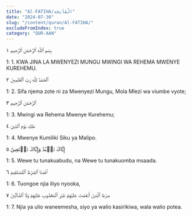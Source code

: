 ```yaml
---
title: "Al-FATIHA/الْفَأتِحَة"
date: "2024-07-30"
slug: "/content/quran/Al-FATIHA/"
excludeFromIndex: true
category: "QUR-AAN"
---
```


 بِسۡمِ ٱللَّهِ ٱلرَّحۡمَٰنِ ٱلرَّحِيمِ ١ 

1: 1. KWA JINA LA MWENYEZI MUNGU MWINGI WA REHEMA MWENYE KUREHEMU.

ٱلۡحَمۡدُ لِلَّهِ رَبِّ ٱلۡعَٰلَمِينَ ٢ 

1: 2. Sifa njema zote ni za Mwenyezi Mungu, Mola Mlezi wa viumbe vyote; 

ٱلرَّحۡمَٰنِ ٱلرَّحِيمِ ٣ 

1: 3. Mwingi wa Rehema Mwenye Kurehemu; 

مَٰلِكِ يَوۡمِ ٱلدِّينِ ٤ 

1: 4. Mwenye Kumiliki Siku ya Malipo. 

إِيَّاكَ نَعۡبُدُ وَإِيَّاكَ نَسۡتَعِينُ ٥ 

1: 5. Wewe tu tunakuabudu, na Wewe tu tunakuomba msaada. 

ٱهۡدِنَا ٱلصِّرَٰطَ ٱلۡمُسۡتَقِيمَ ٦ 

1: 6. Tuongoe njia iliyo nyooka, 

صِرَٰطَ ٱلَّذِينَ أَنۡعَمۡتَ عَلَيۡهِمۡ غَيۡرِ ٱلۡمَغۡضُوبِ عَلَيۡهِمۡ وَلَا ٱلضَّآلِّينَ ٧ 

1: 7. Njia ya ulio waneemesha, siyo ya walio kasirikiwa, wala walio potea. 




